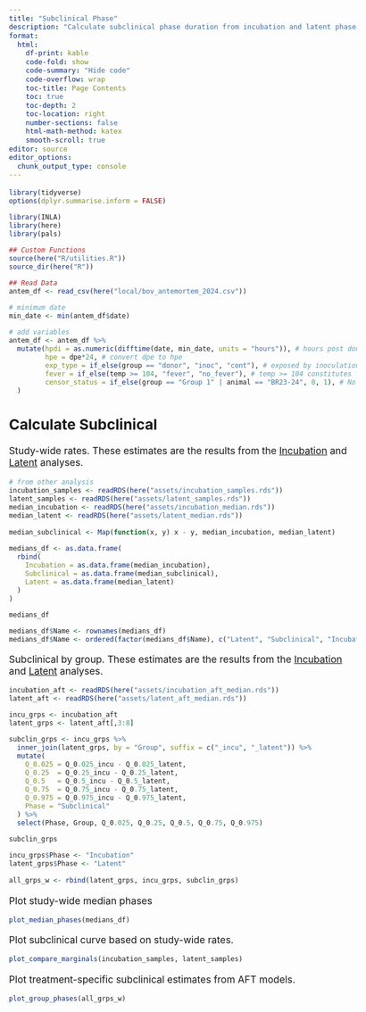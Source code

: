 ```yaml
---
title: "Subclinical Phase"
description: "Calculate subclinical phase duration from incubation and latent phases from other analyses"
format:
  html: 
    df-print: kable
    code-fold: show
    code-summary: "Hide code"
    code-overflow: wrap
    toc-title: Page Contents
    toc: true
    toc-depth: 2
    toc-location: right
    number-sections: false
    html-math-method: katex
    smooth-scroll: true
editor: source
editor_options: 
  chunk_output_type: console
---
```

```{=html}
<style type="text/css">

body, td {
   font-size: 13pt;
}
code.r{
  font-size: 9pt;
}
pre {
  font-size: 11pt
}
</style>
```

```r
library(tidyverse)
options(dplyr.summarise.inform = FALSE)

library(INLA)
library(here)
library(pals)

## Custom Functions
source(here("R/utilities.R"))
source_dir(here("R"))

## Read Data  
antem_df <- read_csv(here("local/bov_antemortem_2024.csv"))

# minimum date
min_date <- min(antem_df$date)

# add variables 
antem_df <- antem_df %>%
  mutate(hpdi = as.numeric(difftime(date, min_date, units = "hours")), # hours post donor inoculation 
         hpe = dpe*24, # convert dpe to hpe
         exp_type = if_else(group == "donor", "inoc", "cont"), # exposed by inoculation or direct contact
         fever = if_else(temp >= 104, "fever", "no_fever"), # temp >= 104 constitutes fever
         censor_status = if_else(group == "Group 1" | animal == "BR23-24", 0, 1), # No obs symptoms (0) in these 
  )

```

## Calculate Subclinical  
Study-wide rates.  These estimates are the results from the [Incubation](https://geoepi.github.io/fmdv-preclinical/incubation.html) and [Latent](https://geoepi.github.io/fmdv-preclinical/latent.html) analyses.  
```r
# from other analysis
incubation_samples <- readRDS(here("assets/incubation_samples.rds"))
latent_samples <- readRDS(here("assets/latent_samples.rds"))
median_incubation <- readRDS(here("assets/incubation_median.rds"))
median_latent <- readRDS(here("assets/latent_median.rds")) 
 
median_subclinical <- Map(function(x, y) x - y, median_incubation, median_latent)

medians_df <- as.data.frame(
  rbind(
    Incubation = as.data.frame(median_incubation),
    Subclinical = as.data.frame(median_subclinical),
    Latent = as.data.frame(median_latent)
  )
)

medians_df

medians_df$Name <- rownames(medians_df)
medians_df$Name <- ordered(factor(medians_df$Name), c("Latent", "Subclinical", "Incubation"))
```
  
Subclinical by group.  These estimates are the results from the [Incubation](https://geoepi.github.io/fmdv-preclinical/incubation.html) and [Latent](https://geoepi.github.io/fmdv-preclinical/latent.html) analyses.
```r
incubation_aft <- readRDS(here("assets/incubation_aft_median.rds"))
latent_aft <- readRDS(here("assets/latent_aft_median.rds"))  

incu_grps <- incubation_aft 
latent_grps <- latent_aft[,3:8]

subclin_grps <- incu_grps %>%
  inner_join(latent_grps, by = "Group", suffix = c("_incu", "_latent")) %>%
  mutate(
    Q_0.025 = Q_0.025_incu - Q_0.025_latent,
    Q_0.25  = Q_0.25_incu - Q_0.25_latent,
    Q_0.5   = Q_0.5_incu - Q_0.5_latent,
    Q_0.75  = Q_0.75_incu - Q_0.75_latent,
    Q_0.975 = Q_0.975_incu - Q_0.975_latent,
    Phase = "Subclinical"
  ) %>%
  select(Phase, Group, Q_0.025, Q_0.25, Q_0.5, Q_0.75, Q_0.975)

subclin_grps

incu_grps$Phase <- "Incubation" 
latent_grps$Phase <- "Latent"
  
all_grps_w <- rbind(latent_grps, incu_grps, subclin_grps)

```

Plot study-wide median phases  
```r
plot_median_phases(medians_df)
```

Plot subclinical curve based on study-wide rates.    
```r
plot_compare_marginals(incubation_samples, latent_samples)
```
  
Plot treatment-specific subclinical estimates from AFT models.
```r
plot_group_phases(all_grps_w)
```
  



